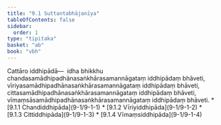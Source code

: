 ```yaml
---
title: "9.1 Suttantabhājanīya"
tableOfContents: false
sidebar:
  order: 1
type: "tipitaka"
basket: "ab"
book: "vbh"
---
```



<DynamicBreadcrumb />

<Division number="431" book="vbh" bookNo="30" page="225">

<Paragraph number="1460" book="vbh">
Cattāro iddhipādā—  idha bhikkhu chandasamādhipadhānasaṅkhārasamannāgataṃ iddhipādaṃ bhāveti, vīriyasamādhipadhānasaṅkhārasamannāgataṃ iddhipādaṃ bhāveti, cittasamādhipadhānasaṅkhārasamannāgataṃ iddhipādaṃ bhāveti, vīmaṃsāsamādhipadhānasaṅkhārasamannāgataṃ iddhipādaṃ bhāveti.

</Paragraph>
</Division>

<TableOfContents book="vbh" section="9.1">
* [9.1.1 Chandiddhipāda](9-1/9-1-1)
* [9.1.2 Vīriyiddhipāda](9-1/9-1-2)
* [9.1.3 Cittiddhipāda](9-1/9-1-3)
* [9.1.4 Vīmaṃsiddhipāda](9-1/9-1-4)
</TableOfContents>